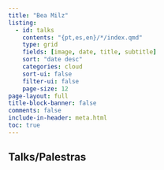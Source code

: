 ```yaml
---
title: "Bea Milz"
listing:
  - id: talks
    contents: "{pt,es,en}/*/index.qmd"
    type: grid
    fields: [image, date, title, subtitle]
    sort: "date desc"
    categories: cloud
    sort-ui: false
    filter-ui: false
    page-size: 12      
page-layout: full
title-block-banner: false
comments: false
include-in-header: meta.html  
toc: true
---
```


## Talks/Palestras

::: {#talks}
:::
